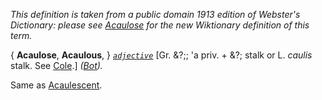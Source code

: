 ''This definition is taken from a public domain 1913 edition of Webster's Dictionary: please see [[Acaulose]] for the new Wiktionary definition of this term.''

{ '''Acaulose''', '''Acaulous''', } ''<code>[[adjective (part of speech)|adjective]]</code>'' [Gr. &?;; 'a priv. + &?; stalk or L. ''caulis'' stalk. See [[Cole]].] ''([[Bot (subject)|Bot]]).''

Same as [[Acaulescent]].